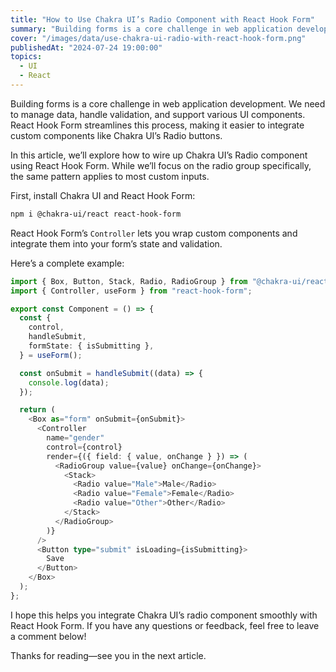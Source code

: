 ```yaml
---
title: "How to Use Chakra UI’s Radio Component with React Hook Form"
summary: "Building forms is a core challenge in web application development. We need to manage data, handle validation, and support various UI components. React Hook Form streamlines this process, making it easier to integrate custom components like Chakra UI’s Radio buttons."
cover: "/images/data/use-chakra-ui-radio-with-react-hook-form.png"
publishedAt: "2024-07-24 19:00:00"
topics:
  - UI
  - React
---
```


Building forms is a core challenge in web application development. We need to manage data,
handle validation, and support various UI components. React Hook Form streamlines this process,
making it easier to integrate custom components like Chakra UI’s Radio buttons.

In this article, we’ll explore how to wire up Chakra UI’s Radio component using React Hook Form.
While we’ll focus on the radio group specifically, the same pattern applies to most custom inputs.

First, install Chakra UI and React Hook Form:

```bash
npm i @chakra-ui/react react-hook-form
```

React Hook Form’s `Controller` lets you wrap custom components and integrate
them into your form’s state and validation.

Here’s a complete example:

```typescript
import { Box, Button, Stack, Radio, RadioGroup } from "@chakra-ui/react";
import { Controller, useForm } from "react-hook-form";

export const Component = () => {
  const {
    control,
    handleSubmit,
    formState: { isSubmitting },
  } = useForm();

  const onSubmit = handleSubmit((data) => {
    console.log(data);
  });

  return (
    <Box as="form" onSubmit={onSubmit}>
      <Controller
        name="gender"
        control={control}
        render={({ field: { value, onChange } }) => (
          <RadioGroup value={value} onChange={onChange}>
            <Stack>
              <Radio value="Male">Male</Radio>
              <Radio value="Female">Female</Radio>
              <Radio value="Other">Other</Radio>
            </Stack>
          </RadioGroup>
        )}
      />
      <Button type="submit" isLoading={isSubmitting}>
        Save
      </Button>
    </Box>
  );
};
```

I hope this helps you integrate Chakra UI’s radio component smoothly with React Hook Form.
If you have any questions or feedback, feel free to leave a comment below!

Thanks for reading—see you in the next article.

